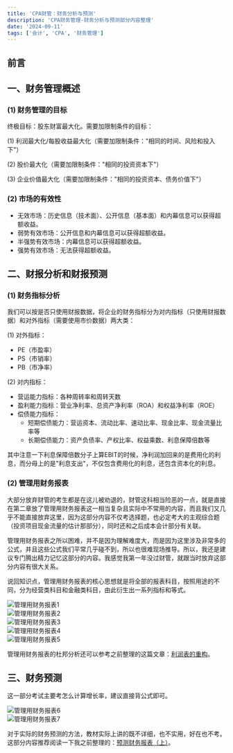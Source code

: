 ```yaml
---
title: 'CPA财管：财务分析与预测'
description: 'CPA财务管理-财务分析与预测部分内容整理'
date: '2024-09-11'
tags: ['会计', 'CPA', '财务管理']
---
```


## 前言

## 一、财务管理概述

### (1) 财务管理的目标

终极目标：股东财富最大化。需要加限制条件的目标：

(1) 利润最大化/每股收益最大化（需要加限制条件："相同的时间、风险和投入下"）

(2) 股价最大化（需要加限制条件："相同的投资资本下"）

(3) 企业价值最大化（需要加限制条件："相同的投资资本、债务价值下"）

### (2) 市场的有效性

- 无效市场：历史信息（技术面）、公开信息（基本面）和内幕信息可以获得超额收益。
- 弱势有效市场：公开信息和内幕信息可以获得超额收益。
- 半强势有效市场：内幕信息可以获得超额收益。
- 强势有效市场：无法获得超额收益。

## 二、财报分析和财报预测

### (1) 财务指标分析

我们可以按是否只使用财报数据，将企业的财务指标分为对内指标（只使用财报数据）和对外指标（需要使用市价数据）两大类：

(1) 对外指标：

- PE（市盈率）
- PS（市销率）
- PB（市净率）

(2) 对内指标：

- 营运能力指标：各种周转率和周转天数
- 盈利能力指标：营业净利率、总资产净利率（ROA）和权益净利率（ROE）
- 偿债能力指标：
  - 短期偿债能力：营运资本、流动比率、速动比率、现金比率、现金流量比率等
  - 长期偿债能力：资产负债率、产权比率、权益乘数、利息保障倍数等

其中注意一下利息保障倍数分子上算EBIT的时候，净利润加回来的是费用化的利息，而分母上的是"利息支出"，不仅包含费用化的利息，还包含资本化的利息。

### (2) 管理用财务报表

大部分放弃财管的考生都是在这儿被劝退的，财管这科相当险恶的一点，就是直接在第二章放了管理用财务报表这一相当复杂且实际中不常用的内容，而且我们又几乎不能直接放弃这里，因为这部分内容不仅考选择题，也必定考大的主观综合题（投资项目现金流量的估计那部分），同时还和之后成本会计部分有关联。

管理用财务报表之所以困难，并不是因为理解难度大，而是因为这里涉及非常多的公式，并且这些公式我们平常几乎碰不到，所以也很难现场推导。所以，我还是建议专门腾出精力记忆这部分的内容。我感觉我第一年没过财管，就跟当时放弃这部分内容有很大关系。

说回知识点，管理用财务报表的核心思想就是将全部的报表科目，按照用途的不同，分为经营类科目和金融类科目，由此衍生出一系列指标和等式。

<div style={{ display: 'flex', justifyContent: 'center', margin: '20px 0' }}>
  <img
    src="/images/blog/CPA-Financial-Management-Financial-Analysis/1.webp"
    alt="管理用财务报表1"
    style={{ maxWidth: '100%', height: 'auto' }}
  />
</div>

<div style={{ display: 'flex', justifyContent: 'center', margin: '20px 0' }}>
  <img
    src="/images/blog/CPA-Financial-Management-Financial-Analysis/2.webp"
    alt="管理用财务报表2"
    style={{ maxWidth: '100%', height: 'auto' }}
  />
</div>

<div style={{ display: 'flex', justifyContent: 'center', margin: '20px 0' }}>
  <img
    src="/images/blog/CPA-Financial-Management-Financial-Analysis/3.webp"
    alt="管理用财务报表3"
    style={{ maxWidth: '100%', height: 'auto' }}
  />
</div>

<div style={{ display: 'flex', justifyContent: 'center', margin: '20px 0' }}>
  <img
    src="/images/blog/CPA-Financial-Management-Financial-Analysis/4.webp"
    alt="管理用财务报表4"
    style={{ maxWidth: '100%', height: 'auto' }}
  />
</div>

<div style={{ display: 'flex', justifyContent: 'center', margin: '20px 0' }}>
  <img
    src="/images/blog/CPA-Financial-Management-Financial-Analysis/5.webp"
    alt="管理用财务报表5"
    style={{ maxWidth: '100%', height: 'auto' }}
  />
</div>

管理用财务报表的杜邦分析还可以参考之前整理的这篇文章：[利润表的重构](/blogs/ProfitStatementRestructuring)。

## 三、财务预测

这一部分考试主要考怎么计算增长率，建议直接背公式即可。

<div style={{ display: 'flex', justifyContent: 'center', margin: '20px 0' }}>
  <img
    src="/images/blog/CPA-Financial-Management-Financial-Analysis/6.webp"
    alt="管理用财务报表6"
    style={{ maxWidth: '100%', height: 'auto' }}
  />
</div>

<div style={{ display: 'flex', justifyContent: 'center', margin: '20px 0' }}>
  <img
    src="/images/blog/CPA-Financial-Management-Financial-Analysis/7.webp"
    alt="管理用财务报表7"
    style={{ maxWidth: '100%', height: 'auto' }}
  />
</div>

对于实际的财务预测的方法，教材实际上讲的既不详细，也不实用，好在也不考。这部分内容推荐阅读一下我之前整理的：[预测财务报表（上）](/blogs/FinancialStatementForecasting1)。
